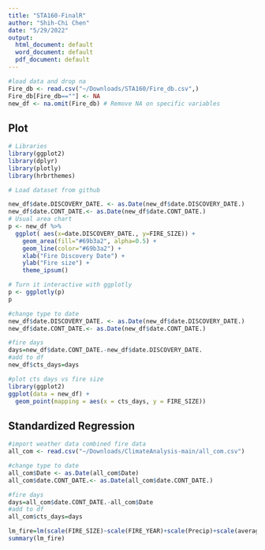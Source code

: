 ```yaml
---
title: "STA160-FinalR"
author: "Shih-Chi Chen"
date: "5/29/2022"
output:
  html_document: default
  word_document: default
  pdf_document: default
---
```


```r
#load data and drop na
Fire_db <- read.csv("~/Downloads/STA160/Fire_db.csv",)
Fire_db[Fire_db==""] <- NA
new_df <- na.omit(Fire_db) # Remove NA on specific variables
```

## Plot 
```r
# Libraries
library(ggplot2)
library(dplyr)
library(plotly)
library(hrbrthemes)

# Load dataset from github

new_df$date.DISCOVERY_DATE. <- as.Date(new_df$date.DISCOVERY_DATE.)
new_df$date.CONT_DATE.<- as.Date(new_df$date.CONT_DATE.)
# Usual area chart
p <- new_df %>%
  ggplot( aes(x=date.DISCOVERY_DATE., y=FIRE_SIZE)) +
    geom_area(fill="#69b3a2", alpha=0.5) +
    geom_line(color="#69b3a2") +
    xlab("Fire Discovery Date") +
    ylab("Fire size") +
    theme_ipsum()

# Turn it interactive with ggplotly
p <- ggplotly(p)
p
```

```r
#change type to date
new_df$date.DISCOVERY_DATE. <- as.Date(new_df$date.DISCOVERY_DATE.)
new_df$date.CONT_DATE.<- as.Date(new_df$date.CONT_DATE.)

#fire days
days=new_df$date.CONT_DATE.-new_df$date.DISCOVERY_DATE.
#add to df
new_df$cts_days=days
```

```r
#plot cts days vs fire size
library(ggplot2)
ggplot(data = new_df) +
  geom_point(mapping = aes(x = cts_days, y = FIRE_SIZE))
```

## Standardized Regression 

```r
#import weather data combined fire data
all_com <- read.csv("~/Downloads/ClimateAnalysis-main/all_com.csv")
```

```r
#change type to date
all_com$Date <- as.Date(all_com$Date)
all_com$date.CONT_DATE.<- as.Date(all_com$date.CONT_DATE.)

#fire days
days=all_com$date.CONT_DATE.-all_com$Date
#add to df
all_com$cts_days=days

lm_fire=lm(scale(FIRE_SIZE)~scale(FIRE_YEAR)+scale(Precip)+scale(average)+scale(cts_days)+scale(LATITUDE)+scale(LONGITUDE),all_com)
summary(lm_fire)
```



